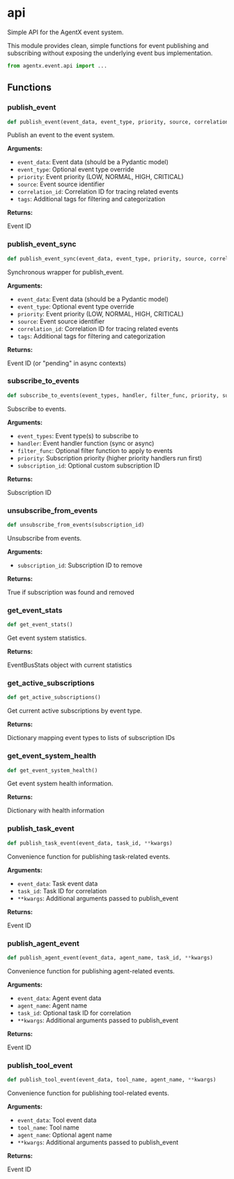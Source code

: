 # api

Simple API for the AgentX event system.

This module provides clean, simple functions for event publishing and subscribing without exposing the underlying event bus implementation.

```python
from agentx.event.api import ...
```

## Functions

### publish_event

```python
def publish_event(event_data, event_type, priority, source, correlation_id, tags)
```

Publish an event to the event system.

**Arguments:**

- `event_data`: Event data (should be a Pydantic model)
- `event_type`: Optional event type override
- `priority`: Event priority (LOW, NORMAL, HIGH, CRITICAL)
- `source`: Event source identifier
- `correlation_id`: Correlation ID for tracing related events
- `tags`: Additional tags for filtering and categorization

**Returns:**

Event ID


### publish_event_sync

```python
def publish_event_sync(event_data, event_type, priority, source, correlation_id, tags)
```

Synchronous wrapper for publish_event.

**Arguments:**

- `event_data`: Event data (should be a Pydantic model)
- `event_type`: Optional event type override
- `priority`: Event priority (LOW, NORMAL, HIGH, CRITICAL)
- `source`: Event source identifier
- `correlation_id`: Correlation ID for tracing related events
- `tags`: Additional tags for filtering and categorization

**Returns:**

Event ID (or "pending" in async contexts)


### subscribe_to_events

```python
def subscribe_to_events(event_types, handler, filter_func, priority, subscription_id)
```

Subscribe to events.

**Arguments:**

- `event_types`: Event type(s) to subscribe to
- `handler`: Event handler function (sync or async)
- `filter_func`: Optional filter function to apply to events
- `priority`: Subscription priority (higher priority handlers run first)
- `subscription_id`: Optional custom subscription ID

**Returns:**

Subscription ID


### unsubscribe_from_events

```python
def unsubscribe_from_events(subscription_id)
```

Unsubscribe from events.

**Arguments:**

- `subscription_id`: Subscription ID to remove

**Returns:**

True if subscription was found and removed


### get_event_stats

```python
def get_event_stats()
```

Get event system statistics.

**Returns:**

EventBusStats object with current statistics


### get_active_subscriptions

```python
def get_active_subscriptions()
```

Get current active subscriptions by event type.

**Returns:**

Dictionary mapping event types to lists of subscription IDs


### get_event_system_health

```python
def get_event_system_health()
```

Get event system health information.

**Returns:**

Dictionary with health information


### publish_task_event

```python
def publish_task_event(event_data, task_id, **kwargs)
```

Convenience function for publishing task-related events.

**Arguments:**

- `event_data`: Task event data
- `task_id`: Task ID for correlation
- `**kwargs`: Additional arguments passed to publish_event

**Returns:**

Event ID


### publish_agent_event

```python
def publish_agent_event(event_data, agent_name, task_id, **kwargs)
```

Convenience function for publishing agent-related events.

**Arguments:**

- `event_data`: Agent event data
- `agent_name`: Agent name
- `task_id`: Optional task ID for correlation
- `**kwargs`: Additional arguments passed to publish_event

**Returns:**

Event ID


### publish_tool_event

```python
def publish_tool_event(event_data, tool_name, agent_name, **kwargs)
```

Convenience function for publishing tool-related events.

**Arguments:**

- `event_data`: Tool event data
- `tool_name`: Tool name
- `agent_name`: Optional agent name
- `**kwargs`: Additional arguments passed to publish_event

**Returns:**

Event ID

